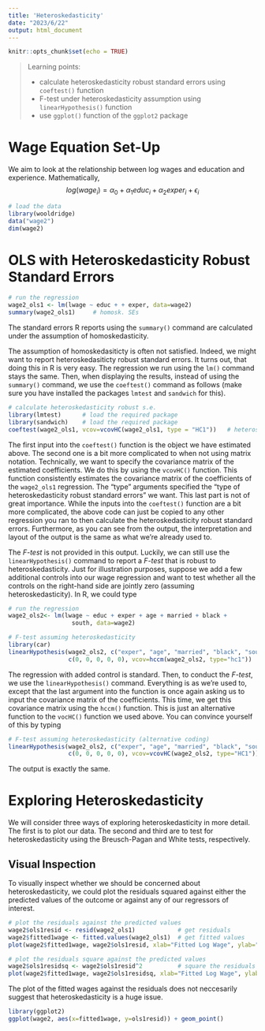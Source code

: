 ```yaml
---
title: 'Heteroskedasticity'
date: "2023/6/22"
output: html_document
---
```


```r
knitr::opts_chunk$set(echo = TRUE)
```


> Learning points:
>
> * calculate heteroskedasticity robust standard errors using `coeftest()` function
> * F-test under heteroskedasticity assumption using `linearHypothesis()` function
> * use `ggplot()` function of the `ggplot2` package



# Wage Equation Set-Up

We aim to look at the relationship between log wages and education and experience. Mathematically, 
$$log(wage_i) = \alpha_0 + \alpha_1 educ_i + \alpha_2 exper_i + \epsilon_i$$
```r
# load the data
library(wooldridge)
data("wage2")
dim(wage2)
```

# OLS with Heteroskedasticity Robust Standard Errors

```r
# run the regression
wage2_ols1 <- lm(lwage ~ educ + + exper, data=wage2)
summary(wage2_ols1)     # homosk. SEs
```

The standard errors R reports using the `summary()` command are calculated under the assumption of homoskedasticity.

The assumption of homoskedasiticty is often not satisfied. Indeed, we might want to report heteroskedasiticty robust standard errors. It turns out, that doing this in R is very easy. The regression we run using the `lm()` command stays the same. Then, when displaying the results, instead of using the `summary()` command, we use the `coeftest()` command as follows (make sure you have installed the packages `lmtest` and `sandwich` for this).

```r
# calculate heteroskedasticity robust s.e.
library(lmtest)      # load the required package
library(sandwich)    # load the required package
coeftest(wage2_ols1, vcov=vcovHC(wage2_ols1, type = "HC1"))   # heterosk. SEs
```

The first input into the `coeftest()` function is the object we have estimated above. The second one is a bit more complicated to when not using matrix notation. Technically, we want to specify the covariance matrix of the estimated coefficients. We do this by using the `vcovHC()` function. This function consistently estimates the covariance matrix of the coefficients of the `wage2_ols1` regression. The "type" arguments specified the "type of heteroskedasticity robust standard errors" we want. This last part is not of great importance. While the inputs into the `coeftest()` function are a bit more complicated, the above code can just be copied to any other regression you ran to then calculate the heteroskedasticity robust standard errors. Furthermore, as you can see from the output, the interpretation and layout of the output is the same as what we're already used to.

The *F-test* is not provided in this output. Luckily, we can still use the `linearHypothesis()` command to report a *F-test* that is robust to heteroskedasticity. Just for illustration purposes, suppose we add a few additional controls into our wage regression and want to test whether all the controls on the right-hand side are jointly zero (assuming heteroskedasticity). In R, we could type

```r
# run the regression
wage2_ols2<- lm(lwage ~ educ + exper + age + married + black + 
                  south, data=wage2)
```

```r
# F-test assuming heteroskedasticity
library(car)
linearHypothesis(wage2_ols2, c("exper", "age", "married", "black", "south"), 
                 c(0, 0, 0, 0, 0), vcov=hccm(wage2_ols2, type="hc1"))
```

The regression with added control is standard. Then, to conduct the *F-test*, we use the `linearHypothesis()` command. Everything is as we're used to, except that the last argument into the function is once again asking us to input the covariance matrix of the coefficients. This time, we get this covariance matrix using the `hccm()` function. This is just an alternative function to the `vocHC()` function we used above. You can convince yourself of this by typing 

```r
# F-test assuming heteroskedasticity (alternative coding)
linearHypothesis(wage2_ols2, c("exper", "age", "married", "black", "south"), 
                 c(0, 0, 0, 0, 0), vcov=vcovHC(wage2_ols2, type="HC1")) # F-test
```
The output is exactly the same. 

# Exploring Heteroskedasticity

We will consider three ways of exploring heteroskedasticity in more detail. The first is to plot our data. The second and third are to test for heteroskedasticity using the Breusch-Pagan and White tests, respectively.

## Visual Inspection

To visually inspect whether we should be concerned about heteroskedasticity, we could plot the residuals squared against either the predicted values of the outcome or against any of our regressors of interest.

```r
# plot the residuals against the predicted values
wage2$ols1resid <- resid(wage2_ols1)            # get residuals
wage2$fitted1wage <- fitted.values(wage2_ols1)  # get fitted values
plot(wage2$fitted1wage, wage2$ols1resid, xlab="Fitted Log Wage", ylab="Residuals")
```

```r
# plot the residuals square against the predicted values
wage2$ols1residsq <- wage2$ols1resid^2          # square the residuals
plot(wage2$fitted1wage, wage2$ols1residsq, xlab="Fitted Log Wage", ylab="Residuals Square")
```

The plot of the fitted wages against the residuals does not neccesarily suggest that heteroskedasticity is a huge issue.

```r
library(ggplot2)
ggplot(wage2, aes(x=fitted1wage, y=ols1resid)) + geom_point()
```
